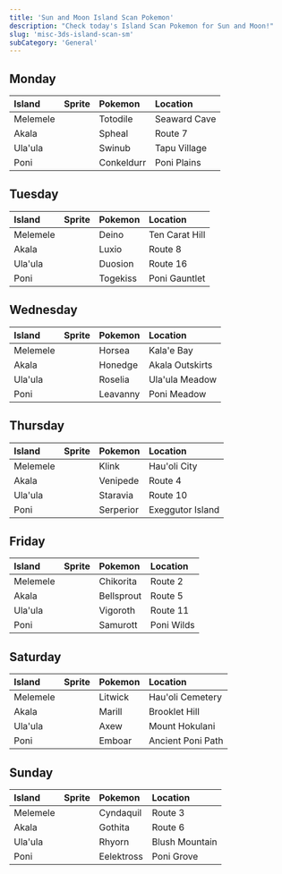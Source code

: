 ```yaml
---
title: 'Sun and Moon Island Scan Pokemon'
description: "Check today's Island Scan Pokemon for Sun and Moon!"
slug: 'misc-3ds-island-scan-sm'
subCategory: 'General'
---
```


## Monday

| Island   | Sprite                                                                 | Pokemon    | Location     |
| :------- | :--------------------------------------------------------------------- | :--------- | :----------- |
| Melemele | <PixelImage src="https://cdn.bulbagarden.net/upload/f/f5/158MS.png" /> | Totodile   | Seaward Cave |
| Akala    | <PixelImage src="https://cdn.bulbagarden.net/upload/4/43/363MS.png" /> | Spheal     | Route 7      |
| Ula'ula  | <PixelImage src="https://cdn.bulbagarden.net/upload/1/10/220MS.png" /> | Swinub     | Tapu Village |
| Poni     | <PixelImage src="https://cdn.bulbagarden.net/upload/8/8b/534MS.png" /> | Conkeldurr | Poni Plains  |

## Tuesday

| Island   | Sprite                                                                 | Pokemon  | Location       |
| :------- | :--------------------------------------------------------------------- | :------- | :------------- |
| Melemele | <PixelImage src="https://cdn.bulbagarden.net/upload/3/39/633MS.png" /> | Deino    | Ten Carat Hill |
| Akala    | <PixelImage src="https://cdn.bulbagarden.net/upload/e/e3/404MS.png" /> | Luxio    | Route 8        |
| Ula'ula  | <PixelImage src="https://cdn.bulbagarden.net/upload/6/64/578MS.png" /> | Duosion  | Route 16       |
| Poni     | <PixelImage src="https://cdn.bulbagarden.net/upload/6/63/468MS.png" /> | Togekiss | Poni Gauntlet  |

## Wednesday

| Island   | Sprite                                                                 | Pokemon  | Location        |
| :------- | :--------------------------------------------------------------------- | :------- | :-------------- |
| Melemele | <PixelImage src="https://cdn.bulbagarden.net/upload/2/23/116MS.png" /> | Horsea   | Kala'e Bay      |
| Akala    | <PixelImage src="https://cdn.bulbagarden.net/upload/0/04/679MS.png" /> | Honedge  | Akala Outskirts |
| Ula'ula  | <PixelImage src="https://cdn.bulbagarden.net/upload/b/bf/315MS.png" /> | Roselia  | Ula'ula Meadow  |
| Poni     | <PixelImage src="https://cdn.bulbagarden.net/upload/2/2d/542MS.png" /> | Leavanny | Poni Meadow     |

## Thursday

| Island   | Sprite                                                                 | Pokemon   | Location         |
| :------- | :--------------------------------------------------------------------- | :-------- | :--------------- |
| Melemele | <PixelImage src="https://cdn.bulbagarden.net/upload/6/61/599MS.png" /> | Klink     | Hau'oli City     |
| Akala    | <PixelImage src="https://cdn.bulbagarden.net/upload/2/2c/543MS.png" /> | Venipede  | Route 4          |
| Ula'ula  | <PixelImage src="https://cdn.bulbagarden.net/upload/e/e2/397MS.png" /> | Staravia  | Route 10         |
| Poni     | <PixelImage src="https://cdn.bulbagarden.net/upload/2/2e/497MS.png" /> | Serperior | Exeggutor Island |

## Friday

| Island   | Sprite                                                                 | Pokemon    | Location   |
| :------- | :--------------------------------------------------------------------- | :--------- | :--------- |
| Melemele | <PixelImage src="https://cdn.bulbagarden.net/upload/7/79/152MS.png" /> | Chikorita  | Route 2    |
| Akala    | <PixelImage src="https://cdn.bulbagarden.net/upload/7/7b/069MS.png" /> | Bellsprout | Route 5    |
| Ula'ula  | <PixelImage src="https://cdn.bulbagarden.net/upload/3/38/288MS.png" /> | Vigoroth   | Route 11   |
| Poni     | <PixelImage src="https://cdn.bulbagarden.net/upload/9/99/503MS.png" /> | Samurott   | Poni Wilds |

## Saturday

| Island   | Sprite                                                                 | Pokemon | Location          |
| :------- | :--------------------------------------------------------------------- | :------ | :---------------- |
| Melemele | <PixelImage src="https://cdn.bulbagarden.net/upload/7/7c/607MS.png" /> | Litwick | Hau'oli Cemetery  |
| Akala    | <PixelImage src="https://cdn.bulbagarden.net/upload/3/36/183MS.png" /> | Marill  | Brooklet Hill     |
| Ula'ula  | <PixelImage src="https://cdn.bulbagarden.net/upload/0/0c/610MS.png" /> | Axew    | Mount Hokulani    |
| Poni     | <PixelImage src="https://cdn.bulbagarden.net/upload/b/be/500MS.png" /> | Emboar  | Ancient Poni Path |

## Sunday

| Island   | Sprite                                                                 | Pokemon    | Location       |
| :------- | :--------------------------------------------------------------------- | :--------- | :------------- |
| Melemele | <PixelImage src="https://cdn.bulbagarden.net/upload/3/39/155MS.png" /> | Cyndaquil  | Route 3        |
| Akala    | <PixelImage src="https://cdn.bulbagarden.net/upload/5/57/574MS.png" /> | Gothita    | Route 6        |
| Ula'ula  | <PixelImage src="https://cdn.bulbagarden.net/upload/6/67/111MS.png" /> | Rhyorn     | Blush Mountain |
| Poni     | <PixelImage src="https://cdn.bulbagarden.net/upload/0/0f/604MS.png" /> | Eelektross | Poni Grove     |
